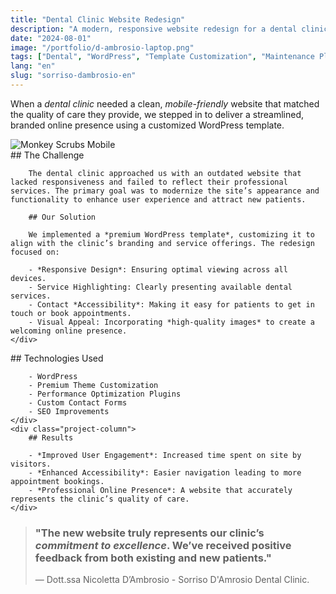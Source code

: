 ```yaml
---
title: "Dental Clinic Website Redesign"
description: "A modern, responsive website redesign for a dental clinic — built to inform, attract new patients, and reflect professionalism."
date: "2024-08-01"
image: "/portfolio/d-ambrosio-laptop.png"
tags: ["Dental", "WordPress", "Template Customization", "Maintenance Plan + Hosting"]
lang: "en"
slug: "sorriso-dambrosio-en"
---
```



When a *dental clinic* needed a clean, *mobile-friendly* website that matched the quality of care they provide, we stepped in to deliver a streamlined, branded online presence using a customized WordPress template.

<div class="project-gallery">
    <div class="project-gallery-item">
        <Image src={image} width={727} height={1470} alt="Monkey Scrubs Mobile" loading="lazy" decoding="async" />
    </div>
    <div class="project-gallery-content">
        ## The Challenge

        The dental clinic approached us with an outdated website that lacked responsiveness and failed to reflect their professional services. The primary goal was to modernize the site’s appearance and functionality to enhance user experience and attract new patients.

        ## Our Solution

        We implemented a *premium WordPress template*, customizing it to align with the clinic’s branding and service offerings. The redesign focused on:

        - *Responsive Design*: Ensuring optimal viewing across all devices.
        - Service Highlighting: Clearly presenting available dental services.
        - Contact *Accessibility*: Making it easy for patients to get in touch or book appointments.
        - Visual Appeal: Incorporating *high-quality images* to create a welcoming online presence.
    </div>
</div>

<div class="project-columns">
    <div class="project-column">
        ## Technologies Used

        - WordPress
        - Premium Theme Customization
        - Performance Optimization Plugins
        - Custom Contact Forms
        - SEO Improvements
    </div>
    <div class="project-column">
        ## Results

        - *Improved User Engagement*: Increased time spent on site by visitors.
        - *Enhanced Accessibility*: Easier navigation leading to more appointment bookings.
        - *Professional Online Presence*: A website that accurately represents the clinic’s quality of care.
    </div>
</div>



> ### "The new website truly represents our clinic’s *commitment to excellence*. We’ve received positive feedback from both existing and new patients."
> 
> — Dott.ssa Nicoletta D’Ambrosio - Sorriso D'Amrosio Dental Clinic.